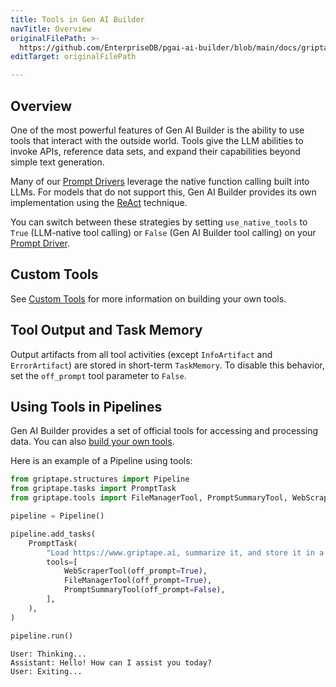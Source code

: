 ```yaml
---
title: Tools in Gen AI Builder
navTitle: Overview
originalFilePath: >-
  https://github.com/EnterpriseDB/pgai-ai-builder/blob/main/docs/griptape-framework/tools/index.md
editTarget: originalFilePath

---
```


## Overview

One of the most powerful features of Gen AI Builder is the ability to use tools that interact with the outside world. Tools give the LLM abilities to invoke APIs, reference data sets, and expand their capabilities beyond simple text generation.

Many of our [Prompt Drivers](../drivers) leverage the native function calling built into LLMs. For models that do not support this, Gen AI Builder provides its own implementation using the [ReAct](https://arxiv.org/abs/2210.03629) technique.

You can switch between these strategies by setting `use_native_tools` to `True` (LLM-native tool calling) or `False` (Gen AI Builder tool calling) on your [Prompt Driver](../drivers).

## Custom Tools

See [Custom Tools](custom-tools) for more information on building your own tools.

## Tool Output and Task Memory

Output artifacts from all tool activities (except `InfoArtifact` and `ErrorArtifact`) are stored in short-term `TaskMemory`. To disable this behavior, set the `off_prompt` tool parameter to `False`.

## Using Tools in Pipelines

Gen AI Builder provides a set of official tools for accessing and processing data. You can also [build your own tools](custom-tools).

Here is an example of a Pipeline using tools:

<TabContainer>
<Tab title="Code">

```python
from griptape.structures import Pipeline
from griptape.tasks import PromptTask
from griptape.tools import FileManagerTool, PromptSummaryTool, WebScraperTool

pipeline = Pipeline()

pipeline.add_tasks(
    PromptTask(
        "Load https://www.griptape.ai, summarize it, and store it in a file called griptape.txt",
        tools=[
            WebScraperTool(off_prompt=True),
            FileManagerTool(off_prompt=True),
            PromptSummaryTool(off_prompt=False),
        ],
    ),
)

pipeline.run()

```

</Tab>

<Tab title="Logs">

```text
User: Thinking...
Assistant: Hello! How can I assist you today?
User: Exiting...

```

</Tab>
</TabContainer>

